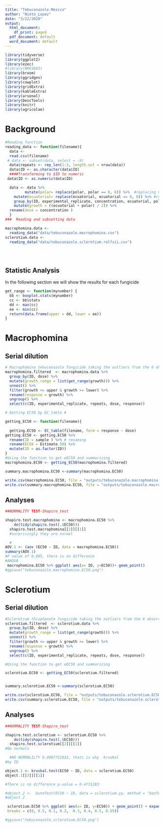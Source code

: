```yaml
---
title: "Tebuconazole.Mexico"
author: "Nieto_Lopez"
date: "3/22/2020"
output:
  html_document:
    df_print: paged
  pdf_document: default
  word_document: default
---
```


```r
library(tidyverse)
library(ggplot2)
library(ezec)
#library(NRES803)
library(broom)
library(ggridges)
library(cowplot)
library(gridExtra)
library(kableExtra)
library(arsenal)
library(DescTools)
library(knitr)
library(agricolae)
```

#  Background   





```r
#Reading function
reading_data <- function(filename){
  data <-
  read.csv(filename)
 # data <- subset(data, select = -X)
  data$repeats <- rep_len(1:3, length.out = nrow(data))
  data$ID <- as.character(data$ID)
  ####Transforming to $ID to numeric
 data$ID <- as.numeric(data$ID)

  data <- data %>%
         mutate(polar= replace(polar, polar == 0, 6)) %>%  #replacing 0 cm growth for the size of plug that is 0.6
    mutate(ecuatorial= replace(ecuatorial, ecuatorial == 0, 6)) %>% #replacing 0 cm growth for the size of plug that is 0.6
    group_by(ID, experimental_replicate, concentration, ecuatorial, polar, repeats) %>%
    mutate(growth = ((ecuatorial + polar) / 2)) %>%
  rename(dose = concentration )
  }
###  Reading and subsetting data

macrophomina.data <-
  reading_data("data/tebuconazole.macrophomina.csv")
sclerotium.data <-
  reading_data("data/tebuconazole.sclerotium.rolfsii.csv")


 
```

##  Statistic Analysis 


In the following section we will show the results for each fungicide


```r
get_range <- function(mynumber) {
  bb <- boxplot.stats(mynumber)
  cc <- bb$stats
  dd <- max(cc)
  ee <- min(cc)
  return(data.frame(upper = dd, lower = ee))
}
```
#  Macrophomina
## Serial dilution

```r
# Macrophomina tebuconazole fungicide taking the outliers from the 6 observations of each one USING THE FUCTION
macrophomina.filtered  <- macrophomina.data %>%
  group_by(ID, dose) %>%
  mutate(growth_range = list(get_range(growth))) %>%
  unnest() %>%
  filter(growth <= upper & growth >= lower) %>%
  rename(response = growth) %>%
  ungroup() %>%
  select(c(ID, experimental_replicate, repeats, dose, response))

# Getting EC50 by EC_table #

getting_EC50 <- function(filename){
  
  getting.EC50 <- EC_table(filename, form = response ~ dose)
getting.EC50 <- getting.EC50 %>% 
  rename(ID = sample ) %>% # renaming
  rename(EC50 = Estimate.50) %>%
  mutate(ID = as.factor(ID))
}
#Using the function to get eEC50 and summarizing
macrophomina.EC50 <- getting_EC50(macrophomina.filtered) 

summary.macrophomina.EC50 <-summary(macrophomina.EC50)

write.csv(macrophomina.EC50, file = "outputs/tebuconazole.macrophomina.EC50.csv")
write.csv(summary.macrophomina.EC50, file = "outputs/tebuconazole.macrophomina.summary. EC50.csv")

```
## Analyses 
```r
##NORMALITY TEST-Shapiro_test

shapiro.test.macrophomina <- macrophomina.EC50 %>%
    do(tidy(shapiro.test(.$EC50)))
  shapiro.test.macrophomina[[2]][[1]]
  #surprisingly they are normal

  #
AOV.1 <- (aov (EC50 ~ ID, data = macrophomina.EC50))
summary(AOV.1)
#P value of 0.805, there is no difference
#ANOVA
 macrophomina.EC50 %>% ggplot( aes(x= ID, y=EC50))+ geom_point()
#ggsave("tebuconazole.macrophomina.EC50.png")

```

#  Sclerotium
## Serial dilution

```r
#Sclerotium thiophanate fungicide taking the outliers from the 6 observations of each one USING THE FUCTION 
sclerotium.filtered  <- sclerotium.data %>%
  group_by(ID, dose) %>%
  mutate(growth_range = list(get_range(growth))) %>%
  unnest() %>% 
  filter(growth <= upper & growth >= lower) %>%
  rename(response = growth) %>%
  ungroup() %>%
  select(c(ID, experimental_replicate, repeats, dose, response))

#Using the function to get eEC50 and summarizing

sclerotium.EC50 <- getting_EC50(sclerotium.filtered)


summary.sclerotium.EC50 <-summary(sclerotium.EC50)

write.csv(sclerotium.EC50, file = "outputs/tebuconazole.sclerotium.EC50.csv") 
write.csv(summary.sclerotium.EC50, file = "outputs/tebuconazole.sclerotium.summary. EC50.csv")

```
## Analyses
```r

##NORMALITY TEST-Shapiro_test

shapiro.test.sclerotium <- sclerotium.EC50 %>%
    do(tidy(shapiro.test(.$EC50)))
  shapiro.test.sclerotium[[2]][[1]]
#No normals

  #NO NORMALILTY 0.0007752832, thats is why  krusKal
#by ID

object.1 <- kruskal.test(EC50 ~ ID, data = sclerotium.EC50)
object.1[[3]][[1]]

#There is no difference p-value = 0.4731283

#object.2 <-  DunnTest(EC50 ~ ID, data = sclerotium.yy, method = "bonferroni")
#object.2

 sclerotium.EC50 %>% ggplot( aes(x= ID, y=EC50)) + geom_point() + expand_limits( y = c(0, 0.55)) +scale_y_continuous(
 breaks = c(0, 0.5, 0.1, 0.2,  0.3, 0.4, 0.5, 0.55))

#ggsave("tebuconazole.sclerotium.EC50.png")

```


